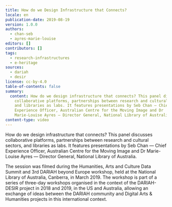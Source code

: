 ```yaml
---
title: How do we Design Infrastructure that Connects?
locale: en
publication-date: 2019-08-19
version: 1.0.0
authors:
  - chan-seb
  - ayres-marie-louise
editors: []
contributors: []
tags:
  - research-infrastructures
  - e-heritage
sources:
  - dariah
  - desir
license: cc-by-4.0
table-of-contents: false
summary:
  content: How do we design infrastructure that connects? This panel discusses
    collaborative platforms, partnerships between research and cultural sectors,
    and libraries as labs. It features presentations by Seb Chan — Chief
    Experience Officer, Australian Centre for the Moving Image and Dr
    Marie-Louise Ayres — Director General, National Library of Australia.
content-type: video
---
```

How do we design infrastructure that connects? This panel discusses collaborative platforms, partnerships between research and cultural sectors, and libraries as labs. It features presentations by Seb Chan — Chief Experience Officer, Australian Centre for the Moving Image and Dr Marie-Louise Ayres — Director General, National Library of Australia.

The session was filmed during the Humanities, Arts and Culture Data Summit and 3rd DARIAH beyond Europe workshop, held at the National Library of Australia, Canberra, in March 2019. The workshop is part of a series of three-day workshops organised in the context of the DARIAH-DESIR project in 2018 and 2019, in the US and Australia, allowing an exchange of ideas between the DARIAH community and Digital Arts & Humanities projects in this international context.

<VideoCard provider="youtube" id="QNNcM6nQCiM" title="How do we Design Infrastructure that Connects?" image="/assets/content/assets/en/resources/hosted/how-do-we-design-infrastructure-that-connects/intersections.png" />

